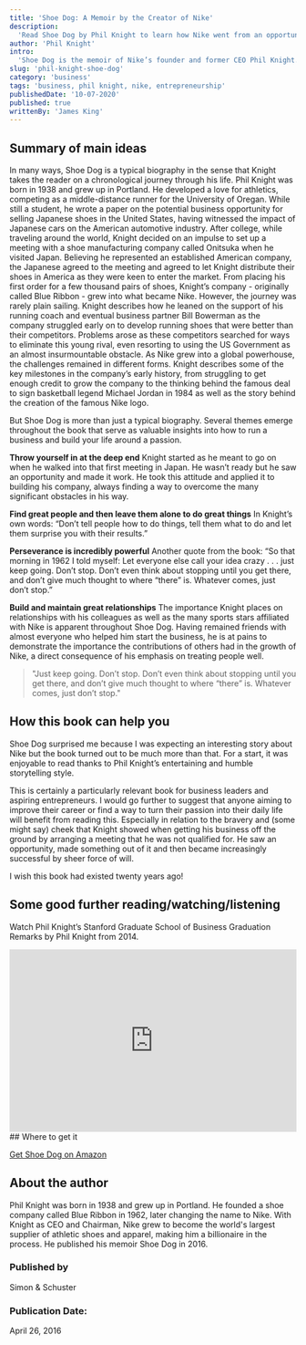 ```yaml
---
title: 'Shoe Dog: A Memoir by the Creator of Nike'
description:
  'Read Shoe Dog by Phil Knight to learn how Nike went from an opportunistic meeting in Japan to internationally famous sportswear brand.'
author: 'Phil Knight'
intro:
  'Shoe Dog is the memoir of Nike’s founder and former CEO Phil Knight. From his early beginnings as a limited but enthusiastic student athlete with an idea about selling Japanese trainers, Knight recounts Nike’s emergence as the leading global sportswear brand, a journey filled with success, failure and powerful insights into what it takes to build a successful business.'
slug: 'phil-knight-shoe-dog'
category: 'business'
tags: 'business, phil knight, nike, entrepreneurship'
publishedDate: '10-07-2020'
published: true
writtenBy: 'James King'
---
```


## Summary of main ideas

In many ways, Shoe Dog is a typical biography in the sense that Knight takes the reader on a chronological journey through his life. 
Phil Knight was born in 1938 and grew up in Portland. He developed a love for athletics, competing as a middle-distance runner for the University of Oregan. While still a student, he wrote a paper on the potential business opportunity for selling Japanese shoes in the United States, having witnessed the impact of Japanese cars on the American automotive industry.
After college, while traveling around the world, Knight decided on an impulse to set up a meeting with a shoe manufacturing company called Onitsuka when he visited Japan. Believing he represented an established American company, the Japanese agreed to the meeting and agreed to let Knight distribute their shoes in America as they were keen to enter the market. 
From placing his first order for a few thousand pairs of shoes, Knight’s company - originally called Blue Ribbon - grew into what became Nike. 
However, the journey was rarely plain sailing. Knight describes how he leaned on the support of his running coach and eventual business partner Bill Bowerman as the company struggled early on to develop running shoes that were better than their competitors. Problems arose as these competitors searched for ways to eliminate this young rival, even resorting to using the US Government as an almost insurmountable obstacle.
As Nike grew into a global powerhouse, the challenges remained in different forms. Knight describes some of the key milestones in the company’s early history, from struggling to get enough credit to grow the company to the thinking behind the famous deal to sign basketball legend Michael Jordan in 1984 as well as the story behind the creation of the famous Nike logo.

But Shoe Dog is more than just a typical biography. Several themes emerge throughout the book that serve as valuable insights into how to run a business and build your life around a passion.

**Throw yourself in at the deep end** 
Knight started as he meant to go on when he walked into that first meeting in Japan. He wasn’t ready but he saw an opportunity and made it work. He took this attitude and applied it to building his company, always finding a way to overcome the many significant obstacles in his way.

**Find great people and then leave them alone to do great things**
In Knight’s own words: “Don’t tell people how to do things, tell them what to do and let them surprise you with their results.”

**Perseverance is incredibly powerful**
Another quote from the book: “So that morning in 1962 I told myself: Let everyone else call your idea crazy . . . just keep going. Don’t stop. Don’t even think about stopping until you get there, and don’t give much thought to where “there” is. Whatever comes, just don’t stop.”

**Build and maintain great relationships**
The importance Knight places on relationships with his colleagues as well as the many sports stars affiliated with Nike is apparent throughout Shoe Dog. Having remained friends with almost everyone who helped him start the business, he is at pains to demonstrate the importance the contributions of others had in the growth of Nike, a direct consequence of his emphasis on treating people well.


> "Just keep going. Don’t stop. Don’t even think about stopping until you get there, and don’t give much thought to where “there” is. 
> Whatever comes, just don’t stop."

## How this book can help you

Shoe Dog surprised me because I was expecting an interesting story about Nike but the book turned out to be much more than that. For a start, it was enjoyable to read thanks to Phil Knight’s entertaining and humble storytelling style.

This is certainly a particularly relevant book for business leaders and aspiring entrepreneurs. I would go further to suggest that anyone aiming to improve their career or find a way to turn their passion into their daily life will benefit from reading this. Especially in relation to the bravery and (some might say) cheek that Knight showed when getting his business off the ground by arranging a meeting that he was not qualified for. He saw an opportunity, made something out of it and then became increasingly successful by sheer force of will. 

I wish this book had existed twenty years ago! 


## Some good further reading/watching/listening

Watch Phil Knight’s Stanford Graduate School of Business Graduation Remarks by Phil Knight from 2014.
<br />
<iframe
  width="100%"
  height="320px"
  src="https://www.youtube.com/embed/nRN9FwWQY8w"
  frameBorder="0"
  allow="accelerometer; autoplay; encrypted-media; gyroscope; picture-in-picture"
  allowFullScreen
></iframe>
## Where to get it

[Get Shoe Dog on Amazon](https://www.amazon.com/Shoe-Dog-Memoir-Creator-Nike/dp/1501135929/ref=sr_1_1?dchild=1&keywords=shoe+dog&qid=1594378755&sr=8-1)

## About the author

Phil Knight was born in 1938 and grew up in Portland. He founded a shoe company called Blue Ribbon in 1962, later changing the name to Nike. With Knight as CEO and Chairman, Nike grew to become the world's largest supplier of athletic shoes and apparel, making him a billionaire in the process. He published his memoir Shoe Dog in 2016.

### Published by

Simon & Schuster

### Publication Date:

April 26, 2016
